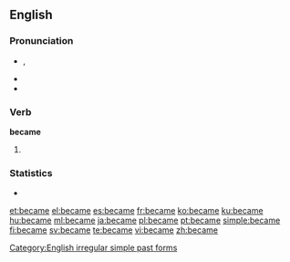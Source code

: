 ==English==

===Pronunciation===
* {{IPA|/bɪˈkeɪm/}}, {{SAMPA|/bI"keIm/}}
* {{audio|en-us-became.ogg|Audio (US)}}
* {{rhymes|eɪm}}
{{hyphenation|be|came}}

===Verb===
'''became'''

# {{simple past of|[[become]]}}

===Statistics===
* {{rank|point|letter|become|348|became|second|United|free}}

[[Category:English irregular simple past forms]]

[[et:became]]
[[el:became]]
[[es:became]]
[[fr:became]]
[[ko:became]]
[[ku:became]]
[[hu:became]]
[[ml:became]]
[[ja:became]]
[[pl:became]]
[[pt:became]]
[[simple:became]]
[[fi:became]]
[[sv:became]]
[[te:became]]
[[vi:became]]
[[zh:became]]